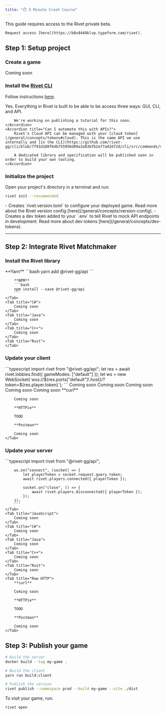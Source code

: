 ```yaml
---
title: "⏱️ 5 Minute Crash Course"
---
```


<Note>
	This guide requires access to the Rivet private beta.

	Request access [here](https://b8v8449klvp.typeform.com/rivet).
</Note>

## Step 1: Setup project

### Create a game

Coming soon

### Install the [Rivet CLI](https://github.com/rivet-gg/cli)

Follow instructions [here](https://github.com/rivet-gg/cli#installing).

<AccordionGroup>
	<Accordion title="Can I do this with just a GUI?">
		Yes. Everything in Rivet is built to be able to be access three ways: GUI, CLI, and API.

		We're working on publishing a tutorial for this soon.
	</Accordion>
	<Accordion title="Can I automate this with APIs?">
		Rivet's Cloud API can be managed with your [cloud token](/general/concepts/tokens#cloud). This is the same API we use internally and [in the CLI](https://github.com/rivet-gg/cli/blob/7f91d180f64b755956d89a3a83bfb2e77a42d72d/cli/src/commands/version.rs#L368).

		A dedicated library and specification will be published soon in order to build your own tooling.
	</Accordion>
</AccordionGroup>

### Initialize the project

Open your project's directory in a terminal and run:

```bash
rivet init --recommended
```

<Accordion title="What does this do?">
	- Creates `rivet.version.toml` to configure your deployed game. Read more about the Rivet version config [here](/general/concepts/version-config).
	- Creates a dev token added to your `.env` to tell Rivet to mock API endpoints in development. Read more about dev tokens [here](/general/concepts/dev-tokens).
</Accordion>

---

## Step 2: Integrate Rivet Matchmaker

### Install the Rivet library

<Tabs>
	<Tab title="TypeScript & JavaScript">
		**Yarn**
		```bash
		yarn add @rivet-gg/api
		```

		**NPM**
		```bash
		npm install --save @rivet-gg/api
		```
	</Tab>
	<Tab title="C#">
		Coming soon
	</Tab>
	<Tab title="Java">
		Coming soon
	</Tab>
	<Tab title="C++">
		Coming soon
	</Tab>
	<Tab title="Rust">
	</Tab>
</Tabs>

### Update your client

<Tabs>
	<Tab title="TypeScript">
		```typescript
		import rivet from "@rivet-gg/api";
		let res = await rivet.lobbies.find({ gameModes: ["default"] });
		let ws = new WebSocket(`wss://${res.ports["default"]!.host}/?token=${res.player.token}`);
		```
	</Tab>
	<Tab title="JavaScript">
		Coming soon
	</Tab>
	<Tab title="C#">
		Coming soon
	</Tab>
	<Tab title="Java">
		Coming soon
	</Tab>
	<Tab title="C++">
		Coming soon
	</Tab>
	<Tab title="Rust">
		Coming soon
	</Tab>
	<Tab title="Raw HTTP">
		**curl**

		Coming soon

		**HTTPie**

		TOOD

		**Postman**

		Coming soon
	</Tab>
</Tabs>

### Update your server

<Tabs>
	<Tab title="TypeScript">
		```typescript
		import rivet from "@rivet-gg/api";

		ws.on("connect", (socket) => {
			let playerToken = socket.request.query.token;
			await rivet.players.connected({ playerToken });

			socket.on("close", () => {
				await rivet.players.disconnected({ playerToken });
			});
		});
		```
	</Tab>
	<Tab title="JavaScript">
		Coming soon
	</Tab>
	<Tab title="C#">
		Coming soon
	</Tab>
	<Tab title="Java">
		Coming soon
	</Tab>
	<Tab title="C++">
		Coming soon
	</Tab>
	<Tab title="Rust">
		Coming soon
	</Tab>
	<Tab title="Raw HTTP">
		**curl**

		Coming soon

		**HTTPie**

		TOOD

		**Postman**

		Coming soon
	</Tab>
</Tabs>

## Step 3: Publish your game

```bash
# Build the server
docker build --tag my-game .

# Build the client
yarn run build:client

# Publish the version
rivet publish --namespace prod --build my-game --site ./dist
```


To visit your game, run:

```bash
rivet open
```

